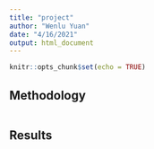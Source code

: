 ```yaml
---
title: "project"
author: "Wenlu Yuan"
date: "4/16/2021"
output: html_document
---
```


```r
knitr::opts_chunk$set(echo = TRUE)
```

## Methodology




```r

```




## Results

